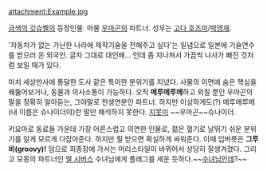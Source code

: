 {{{+1 カフカ・サンビーム / Kafk Sunbeam }}}

attachment:Example.jpg

[[금색의 갓슈벨]]의 등장인물. 마물 [[우마곤]]의 파트너. 성우는 [[고다 호즈미]]/[[박영재]].

'자동차가 없는 가난한 나라에 제작기술을 전해주고 싶다'는 일념으로 일본에 기술연수를 받으러 온 외국인. 글자 그대로 대인배… 인데 좀 지나쳐서 가끔씩 나사가 빠진 것처럼 보일 때가 있다.

마치 세상만사에 통달한 도사 같은 특이한 분위기를 지녔다. 사물의 이면에 숨은 핵심을 꿰뚫어보거나, 동물과 의사소통이 가능하다. 오직 '''메루메루메'''하고 외칠 뿐인 우마곤의 말을 정확히 알아듣는, 그야말로 천생연분인 파트너. 하지만 이상하게도(?) 메루메루메(내 이름은 슈나이더야)란 말만 해석하지 못한다. [[지못미]] ~~우마곤~~슈나이더.

키요마로 동료들 가운데 가장 어른스럽고 의연한 인물로, 젊은 혈기로 날뛰기 쉬운 분위기를 알게 모르게 다잡아준다. 하지만 필 받으면 확실하게 싸워준다. 이때 입버릇은 '''그루비(groovy)!''' 덤으로 최종장에 가서는 머리스타일이 바뀌어서 상당히 잘생겨졌다. 그리고 모몽의 파트너인 [[엘 시버스]] 수녀님에게 플래그를 세운 듯하다.~~[[수녀]]님인데?~~
